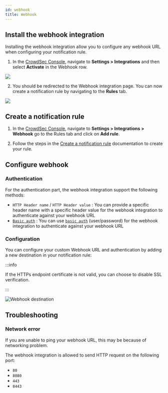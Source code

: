 ```yaml
---
id: webhook
title: Webhook
---
```



## Install the webhook integration

Installing the webhook integration allow you to configure any webhook URL when configuring your notification rule.

1. In the [CrowdSec Console](https://app.crowdsec.net), navigate to **Settings > Integrations** and then select **Activate** in the Webhook row.

![](/img/console/notification_integrations/activate-webhook.png)

2. You should be redirected to the Webhook integration page. You can now create a notification rule by navigating to the **Rules** tab.

![](/img/console/notification_integrations/webhook-overview-tab.png)

## Create a notification rule

1. In the [CrowdSec Console](https://app.crowdsec.net), navigate to **Settings > Integrations > Webhook** go to the Rules tab and click on **Add rule**.

2. Follow the steps in the [Create a notification rule](/u/console/notification_integrations/rule) documentation to create your rule.


## Configure webhook

### Authentication

For the authentication part, the webhook integration support the following methods:

 - `HTTP Header name` / `HTTP Header value` : You can provide a specific header name with a specific header value for the webhook integration to authenticate against your webhook URL
 - [`Basic auth`](https://en.wikipedia.org/wiki/Basic_access_authentication) : You can use [`basic auth`](https://en.wikipedia.org/wiki/Basic_access_authentication) (user/password) for the webhook integration to authenticate against your webhook URL


### Configuration

You can configure your custom Webhook URL and authentication by adding a new destination in your notification rule:

:::info

If the HTTPs endpoint certificate is not valid, you can choose to disable SSL verification.

:::

![Webhook destination](/img/console/notification_integrations/webhook-destination.png)


## Troubleshooting

### Network error

If you are unable to ping your webhook URL, this may be because of networking problem.

The webhook integration is allowed to send HTTP request on the following port:

- `80`
- `8080`
- `443`
- `8443`